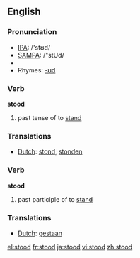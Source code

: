 ==English==

{{rank|poor|present|water|260|stood|large|within|room}}

=== Pronunciation ===
*[[w:IPA|IPA]]: /'stʊd/
*[[w:SAMPA|SAMPA]]: /"stUd/
*{{audio|en-us-stood.ogg|Audio (US)}}
*Rhymes: [[Rhymes:English:-ʊd|-ʊd]]

=== Verb ===
'''stood'''
# past tense of to [[stand]]

=== Translations ===
*[[Dutch]]: [[stond]], [[stonden]]

=== Verb ===
'''stood'''
# past participle of to [[stand]]

=== Translations ===
*[[Dutch]]: [[gestaan]]

[[el:stood]]
[[fr:stood]]
[[ja:stood]]
[[vi:stood]]
[[zh:stood]]
